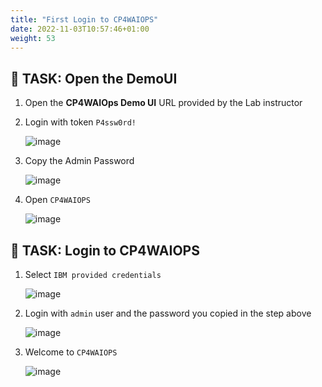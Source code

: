 ```yaml
---
title: "First Login to CP4WAIOPS"
date: 2022-11-03T10:57:46+01:00
weight: 53
---
```




## 🚀 TASK: Open the DemoUI




1. Open the **CP4WAIOps Demo UI** URL provided by the Lab instructor

1. Login with token `P4ssw0rd!`

	![image](./../images/08_demo_ui_login.png)

1. Copy the Admin Password

	![image](./../images/09_demo_ui_aimanager_pwd.png)

1. Open `CP4WAIOPS`

	![image](./../images/10_demo_ui_aimanager_open.png)


## 🚀 TASK: Login to CP4WAIOPS

1. Select `IBM provided credentials`

	![image](./../images/11_demo_ui_aimanager_type.png)

1. Login with `admin` user and the password you copied in the step above

	![image](./../images/12_demo_ui_aimanager_login.png)

1. Welcome to  `CP4WAIOPS`

	![image](./../images/13_demo_ui_aimanager_welcome.png)




